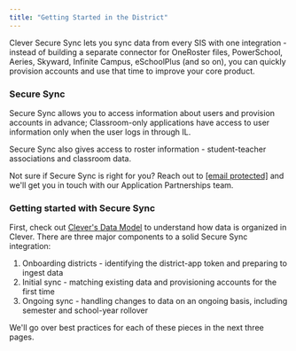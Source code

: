 ```yaml
---
title: "Getting Started in the District"
---
```


Clever Secure Sync lets you sync data from every SIS with one integration - instead of building a separate connector for OneRoster files, PowerSchool, Aeries, Skyward, Infinite Campus, eSchoolPlus (and so on), you can quickly provision accounts and use that time to improve your core product.

### Secure Sync

Secure Sync allows you to access information about users and provision accounts in advance; Classroom-only applications have access to user information only when the user logs in through IL.

Secure Sync also gives access to roster information - student-teacher associations and classroom data.

Not sure if Secure Sync is right for you? Reach out to [\[email protected\]](/cdn-cgi/l/email-protection#3958494955505a584d5056571450574d5c4b5c4a4d795a555c4f5c4b175a5654) and we'll get you in touch with our Application Partnerships team.

### Getting started with Secure Sync

First, check out [Clever's Data Model](/docs/data-model) to understand how data is organized in Clever. There are three major components to a solid Secure Sync integration:

1. Onboarding districts - identifying the district-app token and preparing to ingest data
2. Initial sync - matching existing data and provisioning accounts for the first time
3. Ongoing sync - handling changes to data on an ongoing basis, including semester and school-year rollover

We'll go over best practices for each of these pieces in the next three pages.